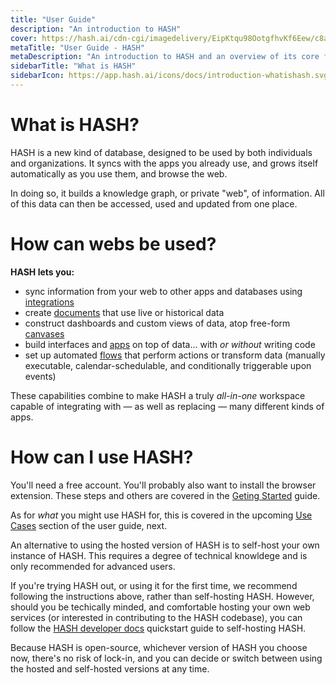 ```yaml
---
title: "User Guide"
description: "An introduction to HASH"
cover: https://hash.ai/cdn-cgi/imagedelivery/EipKtqu98OotgfhvKf6Eew/c8a1af71-b37a-409e-4d6d-838d56e69d00/public
metaTitle: "User Guide - HASH"
metaDescription: "An introduction to HASH and an overview of its core features and capabilities"
sidebarTitle: "What is HASH"
sidebarIcon: https://app.hash.ai/icons/docs/introduction-whatishash.svg
---
```


# What is HASH?

HASH is a new kind of database, designed to be used by both individuals and organizations. It syncs with the apps you already use, and grows itself automatically as you use them, and browse the web.

In doing so, it builds a knowledge graph, or private "web", of information. All of this data can then be accessed, used and updated from one place.

# How can webs be used?

**HASH lets you:**

- sync information from your web to other apps and databases using [integrations](/guide/integrations)
- create [documents](/guide/pages/documents) that use live or historical data
- construct dashboards and custom views of data, atop free-form [canvases](/guide/pages/canvases)
- build interfaces and [apps](/guide/apps) on top of data... with _or without_ writing code
- set up automated [flows](/guide/flows) that perform actions or transform data (manually executable, calendar-schedulable, and conditionally triggerable upon events)

These capabilities combine to make HASH a truly _all-in-one_ workspace capable of integrating with — as well as replacing — many different kinds of apps.

# How can I use HASH?

You'll need a free account. You'll probably also want to install the browser extension. These steps and others are covered in the [Geting Started](/guide/introduction/get-started) guide.

As for _what_ you might use HASH for, this is covered in the upcoming [Use Cases](/guide/introduction/use-cases) section of the user guide, next.

<Toggle title="Alternative: self-hosting HASH">

An alternative to using the hosted version of HASH is to self-host your own instance of HASH. This requires a degree of technical knowldege and is only recommended for advanced users.

If you're trying HASH out, or using it for the first time, we recommend following the instructions above, rather than self-hosting HASH. However, should you be techically minded, and comfortable hosting your own web services (or interested in contributing to the HASH codebase), you can follow the [HASH developer docs](https://hash.dev/docs/get-started/setup#local-hash) quickstart guide to self-hosting HASH.

Because HASH is open-source, whichever version of HASH you choose now, there's no risk of lock-in, and you can decide or switch between using the hosted and self-hosted versions at any time.

</Toggle>
